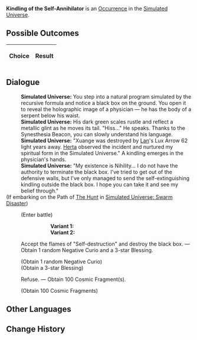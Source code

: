 {{Simulated Universe Event Infobox
|title         = Kindling of the Self-Annihilator
|image         = Random Event Normal.png
|type          =
|domains_su    = Occurrence
|domains_ext   = Occurrence
|domains_swarm = 
|domains_gng   = 
|requirements  =
|prev          = 
|next          = 
|indexRewards  =
|characters    = Herta;Lan
}}
'''Kindling of the Self-Annihilator''' is an [[Simulated Universe/Occurrence|Occurrence]] in the [[Simulated Universe]].

==Possible Outcomes==
{| class="article-table"
!Choice
!Result

|}

<!--
==Gameplay Notes==

-->
==Dialogue==
{{Dialogue Start}}
:'''Simulated Universe:''' You step into a natural program simulated by the recursive formula and notice a black box on the ground. You open it to reveal the holographic image of a physician &mdash; he has the body of a serpent below his waist.
:'''Simulated Universe:''' His dark green scales rustle and reflect a metallic glint as he moves its tail. "Hiss..." He speaks. Thanks to the Synesthesia Beacon, you can slowly understand his language.
:'''Simulated Universe:''' "Xuange was destroyed by [[Lan]]'s Lux Arrow 62 light years away. [[Herta]] observed the incident and nurtured my spiritual form in the Simulated Universe." A kindling emerges in the physician's hands.
:'''Simulated Universe:''' "My existence is Nihility... I do not have the authority to terminate the black box. I've tried to get out of the defensive walls, but I've only managed to send the self-extinguishing kindling outside the black box. I hope you can take it and see my belief through."
;(If embarking on the Path of [[Simulated Universe/Paths#The Hunt|The Hunt]] in [[Simulated Universe: Swarm Disaster]])
:{{SU Special Dialogue|The Hunt|Hurry and terminate black box. Get it out.|Achieve battle victory within 4 Cycle(s). If you complete the challenge, obtain a 3-star Blessing of The Hunt.}}
:;(Enter battle)
:::'''Variant 1:''' {{Enemy List|Aurumaton Gatekeeper*1/-25% Max HP}}
:::'''Variant 2:''' {{Enemy List|Imaginary Weaver*2/;Decaying Shadow*1/-25% Max HP}}
:{{DIcon|Star}} Accept the flames of "Self-destruction" and destroy the black box. &mdash; Obtain 1 random Negative Curio and a 3-star Blessing.
:;(Obtain 1 random Negative Curio)
:;(Obtain a 3-star Blessing)
:{{DIcon|Star}} Refuse. &mdash; Obtain 100 Cosmic Fragment(s).
:;(Obtain 100 Cosmic Fragments)
{{Dialogue End}}

==Other Languages==
{{Other Languages
|en   = Kindling of the Self-Annihilator
|zhs  = 自灭者的火种
|zht  = 自滅者的火種
|ja   = {{Rubi|自滅者|じめつしゃ}}の{{Rubi|火種|ひだね}}
|ko   = 자멸자의 불씨
|es   = Yesca del Autodestructor
|fr   = Brasier de l'Auto-annihilateur
|ru   = Пламя Самоуничтожителя
|th   = เชื้อไฟของผู้ทำลายตน
|vi   = Mồi Lửa Kẻ Tự Hủy Diệt
|de   = Zündholz des Selbstvernichters
|id   = Api Self-Annihilator
|pt   = Acendedor do Autoaniquilador
}}

==Change History==
{{Change History|1.0}}

